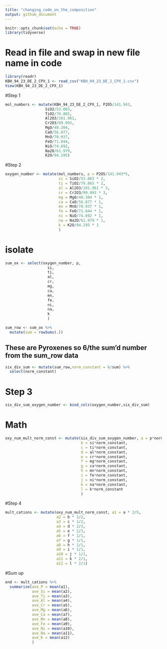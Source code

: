 ```yaml
---
title: "changing_code_on_the_composition"
output: github_document
---
```




```r
knitr::opts_chunk$set(echo = TRUE)
library(tidyverse)
```

# Read in file and swap in new file name in code

```r
library(readr)
KBH_94_23_DE_2_CPX_1 <- read_csv("KBH_94_23_DE_2_CPX_1.csv")
View(KBH_94_23_DE_2_CPX_1)
```

#Step 1

```r
mol_numbers <- mutate(KBH_94_23_DE_2_CPX_1, P2O5/141.943,
                  SiO2/53.083,
                  TiO2/79.865,
                  Al2O3/101.961,
                  Cr2O3/99.993,
                  MgO/40.304,
                  CaO/56.077,
                  MnO/70.937,
                  FeO/71.844,
                  NiO/74.692,
                  Na2O/61.979,
                  K2O/94.195)
```

#Step 2

```r
oxygen_number <- mutate(mol_numbers, p = P2O5/141.943*5,
                        si = SiO2/53.083 * 2,
                        ti = TiO2/79.865 * 2,
                        al = Al2O3/101.961 * 3,
                        cr = Cr2O3/99.993 * 3,
                        mg = MgO/40.304 * 1,
                        ca = CaO/56.077 * 1,
                        mn = MnO/70.937 * 1,
                        fe = FeO/71.844 * 1,
                        ni = NiO/74.692 * 1,
                        na = Na2O/61.979 * 1,
                        k = K2O/94.195 * 1
                        )
```

# isolate

```r
sum_ox <- select(oxygen_number, p,
                   si,
                   ti,
                   al,
                   cr,
                   mg,
                   ca,
                   mn,
                   fe,
                   ni,
                   na,
                   k
                   )
```


```r
sum_row <- sum_ox %>% 
  mutate(sum = rowSums(.))
```


## These are Pyroxenes so 6/the sum'd number from the sum_row data

```r
six_div_sum <- mutate(sum_row,norm_constant = 6/sum) %>% 
  select(norm_constant)
```


# Step 3

```r
six_div_sum_oxygen_number <- bind_cols(oxygen_number,six_div_sum)
```


# Math

```r
oxy_num_mult_norm_const <- mutate(six_div_sum_oxygen_number, a = p*norm_constant,
                                  b = si*norm_constant,
                                  c = ti*norm_constant,
                                  d = al*norm_constant,
                                  e = cr*norm_constant,
                                  f = mg*norm_constant,
                                  g = ca*norm_constant,
                                  h = mn*norm_constant,
                                  i = fe*norm_constant,
                                  j = ni*norm_constant,
                                  k = na*norm_constant,
                                  l = k*norm_constant
                                  )
```


#Step 4

```r
mult_cations <- mutate(oxy_num_mult_norm_const, a1 = a * 2/5,
                       a2 = b * 1/2,
                       a3 = c * 1/2,
                       a4 = d * 2/3,
                       a5 = e * 2/3,
                       a6 = f * 1/1,
                       a7 = g * 1/1,
                       a8 = h * 1/1,
                       a9 = i * 1/1,
                       a10 = j * 1/1,
                       a11 = k * 2/1,
                       a12 = l * 2/1)
```


#Sum up

```r
end <- mult_cations %>% 
  summarise(ave_P = mean(a1),
            ave_Si = mean(a2),
            ave_Ti = mean(a3),
            ave_Al = mean(a4),
            ave_Cr = mean(a5),
            ave_Mg = mean(a6),
            ave_Ca = mean(a7),
            ave_Mn = mean(a8),
            ave_Fe = mean(a9),
            ave_Ni = mean(a10),
            ave_Na = mean(a11),
            ave_K = mean(a12) 
            )
```

